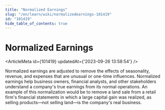 ```yaml
---
title: "Normalized Earnings"
slug: "/en/learn/wiki/normalizedearnings-101419"
id: "101419"
hide_table_of_contents: true
---
```



# Normalized Earnings

<ArticleMeta id={101419} updatedAt={'2023-09-26 13:58:54'} />
<div className='border-solid border-b border-t-0 my-4 border-[var(--ifm-color-gray-300)]' />

Normalized earnings are adjusted to remove the effects of seasonality, revenue, and expenses that are unusual or one-time influences. Normalized earnings help business owners, financial analysts, and other stakeholders understand a company's true earnings from its normal operations. An example of this normalization would be to remove a land sale from a retail firm's financial statements in which a large capital gain was realized, as selling products—not selling land—is the company's real business.
